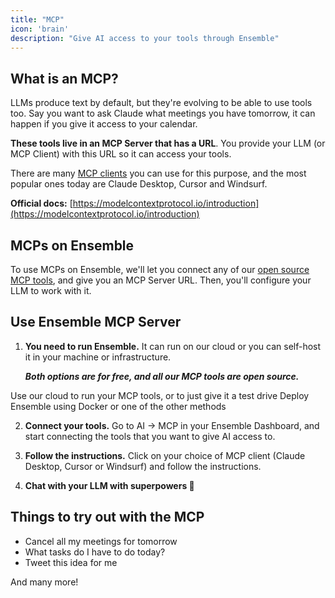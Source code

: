 ```yaml
---
title: "MCP"
icon: 'brain'
description: "Give AI access to your tools through Ensemble"
---
```


## What is an MCP?

LLMs produce text by default, but they're evolving to be able to use tools too. Say you want to ask Claude what meetings you have tomorrow, it can happen if you give it access to your calendar.

**These tools live in an MCP Server that has a URL**. You provide your LLM (or MCP Client) with this URL so it can access your tools.

There are many [MCP clients](https://github.com/punkpeye/awesome-mcp-clients) you can use for this purpose, and the most popular ones today are Claude Desktop, Cursor and Windsurf.

**Official docs:** [https://modelcontextprotocol.io/introduction](https://modelcontextprotocol.io/introduction)

## MCPs on Ensemble

To use MCPs on Ensemble, we'll let you connect any of our [open source MCP tools](https://www.ensemble.com/mcp), and give you an MCP Server URL. Then, you'll configure your LLM to work with it.

## Use Ensemble MCP Server

1. **You need to run Ensemble.** It can run on our cloud or you can self-host it in your machine or infrastructure.

   ***Both options are for free, and all our MCP tools are open source.***

<CardGroup cols={2}>
  <Card title="Ensemble Cloud (Easy)" icon="cloud" color="#00FFFF" href="https://cloud.ensemble.com/sign-up">
Use our cloud to run your MCP tools, or to just give it a test drive
  </Card>

  <Card title="Self-hosting" icon="download" color="#248fe0" href="/install/overview">
    Deploy Ensemble using Docker or one of the other methods
  </Card>

</CardGroup>

2. **Connect your tools.** Go to AI → MCP in your Ensemble Dashboard, and start connecting the tools that you want to give AI access to.

3. **Follow the instructions.** Click on your choice of MCP client (Claude Desktop, Cursor or Windsurf) and follow the instructions.

4. **Chat with your LLM with superpowers 🚀**


## Things to try out with the MCP

- Cancel all my meetings for tomorrow
- What tasks do I have to do today?
- Tweet this idea for me

And many more!
